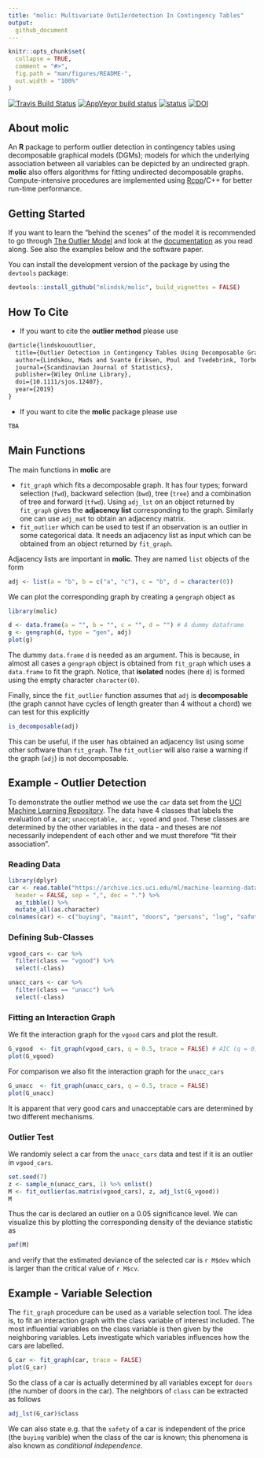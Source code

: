 ```yaml
---
title: "molic: Multivariate OutLIerdetection In Contingency Tables"
output:
  github_document
---
```


<!-- README.md is generated from README.Rmd. Please edit that file -->

```r
knitr::opts_chunk$set(
  collapse = TRUE,
  comment = "#>",
  fig.path = "man/figures/README-",
  out.width = "100%"
)
```

[![Travis Build Status](https://travis-ci.com/mlindsk/molic.svg?token=AuXvB5mAnHuxQxKszxph&branch=master)](https://travis-ci.com/mlindsk/molic)
[![AppVeyor build status](https://ci.appveyor.com/api/projects/status/github/mlindsk/molic?branch=master&svg=true)](https://ci.appveyor.com/project/mlindsk/molic)
[![status](https://joss.theoj.org/papers/9fa65ced7bf3db01343d68b4488196d8/status.svg)](https://joss.theoj.org/papers/9fa65ced7bf3db01343d68b4488196d8)
[![DOI](https://zenodo.org/badge/177729633.svg)](https://zenodo.org/badge/latestdoi/177729633)

## About molic

An **R** package to perform outlier detection in contingency tables using decomposable graphical models (DGMs); models for which the underlying association between all variables can be depicted by an undirected graph. **molic** also offers algorithms for fitting undirected decomposable graphs. Compute-intensive procedures are implemented using [Rcpp](http://www.rcpp.org/)/C++ for better run-time performance.

## Getting Started
If you want to learn the "behind the scenes" of the model it is recommended to go through [The Outlier Model](https://mlindsk.github.io/molic/articles/) and look at the [documentation](https://mlindsk.github.io/molic/reference/index.html) as you read along. See also the examples below and the software paper.

You can install the development version of the package by using the `devtools` package:

```r
devtools::install_github("mlindsk/molic", build_vignettes = FALSE)
```

## How To Cite

 - If you want to cite the **outlier method** please use

```latex
@article{lindskououtlier,
  title={Outlier Detection in Contingency Tables Using Decomposable Graphical Models},
  author={Lindskou, Mads and Svante Eriksen, Poul and Tvedebrink, Torben},
  journal={Scandinavian Journal of Statistics},
  publisher={Wiley Online Library},
  doi={10.1111/sjos.12407},
  year={2019}
}
```

 - If you want to cite the **molic** package please use

```latex
TBA
```

## Main Functions
The main functions in **molic** are

 - `fit_graph` which fits a decomposable graph. It has four types; forward selection (`fwd`), backward selection (`bwd`), tree (`tree`) and a combination of tree and forward (`tfwd`). Using `adj_lst` on an object returned by `fit_graph` gives the **adjacency list** corresponding to the graph. Similarly one can use `adj_mat` to obtain an adjacency matrix.
 - `fit_outlier` which can be used to test if an observation is an outlier in some categorical data. It needs an adjacency list as input which can be obtained from an object returned by `fit_graph`.
 
Adjacency lists are important in **molic**. They are named `list` objects of the form

```r
adj <- list(a = "b", b = c("a", "c"), c = "b", d = character(0))
```

We can plot the corresponding graph by creating a `gengraph` object as


```r
library(molic)
```

```r
d <- data.frame(a = "", b = "", c = "", d = "") # A dummy dataframe
g <- gengraph(d, type = "gen", adj)
plot(g)
```
The dummy `data.frame` `d` is needed as an argument. This is because, in almost all cases a `gengraph` object is obtained from `fit_graph` which uses a `data.frame` to fit the graph. Notice, that **isolated** nodes (here `d`) is formed using the empty character `character(0)`.

Finally, since the `fit_outlier` function assumes that `adj` is **decomposable** (the graph cannot have cycles of length greater than $4$ without a chord) we can test for this explicitly

```r
is_decomposable(adj)
```
This can be useful, if the user has obtained an adjacency list using some other software than `fit_graph`. The `fit_outlier` will also raise a warning if the graph (`adj`) is not decomposable.

## Example - Outlier Detection

To demonstrate the outlier method we use the `car` data set from the [UCI Machine Learning Repository](https://archive.ics.uci.edu/ml/index.php). The data have $4$ classes that labels the evaluation of a car; `unacceptable, acc, vgood` and `good`. These classes are determined by the other variables in the data - and theses are _not_ necessarily independent of each other and we must therefore "fit their association".

### Reading Data

```r
library(dplyr)
car <- read.table("https://archive.ics.uci.edu/ml/machine-learning-databases/car/car.data",
  header = FALSE, sep = ",", dec = ".") %>%
  as_tibble() %>%
  mutate_all(as.character)
colnames(car) <- c("buying", "maint", "doors", "persons", "lug", "safety", "class")
```

### Defining Sub-Classes

```r
vgood_cars <- car %>%
  filter(class == "vgood") %>%
  select(-class)

unacc_cars <- car %>%
  filter(class == "unacc") %>%
  select(-class)
```

### Fitting an Interaction Graph

We fit the interaction graph for the `vgood` cars and plot the result.

```r
G_vgood  <- fit_graph(vgood_cars, q = 0.5, trace = FALSE) # AIC (q = 0) and BIC (q = 1)
plot(G_vgood)
```

For comparison we also fit the interaction graph for the `unacc_cars`

```r
G_unacc  <- fit_graph(unacc_cars, q = 0.5, trace = FALSE)
plot(G_unacc)
```

It is apparent that very good cars and unacceptable cars are determined by two different mechanisms.

### Outlier Test

We randomly select a car from the `unacc_cars` data and test if it is an outlier in `vgood_cars`.

```r
set.seed(7)
z <- sample_n(unacc_cars, 1) %>% unlist()
M <- fit_outlier(as.matrix(vgood_cars), z, adj_lst(G_vgood))
M
```
Thus the car is declared an outlier on a $0.05$ significance level. We can visualize this by plotting the corresponding density of the deviance statistic as

```r
pmf(M)
```

and verify that the estimated deviance of the selected car is `r M$dev` which is larger than the critical value of `r M$cv`.

## Example - Variable Selection
The `fit_graph` procedure can be used as a variable selection tool. The idea is, to fit an interaction graph with the class variable of interest included. The most influential variables on the class variable is then given by the neighboring variables. Lets investigate which variables influences how the cars are labelled.

```r
G_car <- fit_graph(car, trace = FALSE)
plot(G_car)
```

So the class of a car is actually determined by all variables except for `doors` (the number of doors in the car). The neighbors of `class` can be extracted as follows

```r
adj_lst(G_car)$class
```
 We can also state e.g. that the `safety` of a car is independent of the price (the `buying` varible) when the class of the car is known; this phenomena is also known as _conditional independence_.
